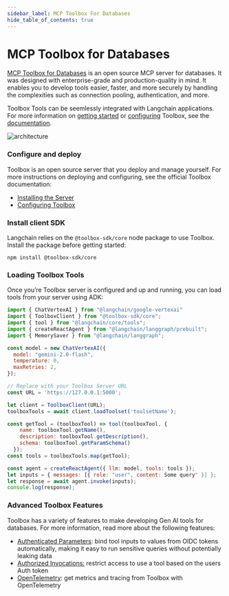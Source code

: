 ```yaml
---
sidebar_label: MCP Toolbox For Databases
hide_table_of_contents: true
---
```


# MCP Toolbox for Databases

[MCP Toolbox for Databases](https://github.com/googleapis/genai-toolbox) is an open source MCP server for databases. It was designed with enterprise-grade and production-quality in mind. It enables you to develop tools easier, faster, and more securely by handling the complexities such as connection pooling, authentication, and more.

Toolbox Tools can be seemlessly integrated with Langchain applications. For more
information on [getting
started](https://googleapis.github.io/genai-toolbox/getting-started/) or
[configuring](https://googleapis.github.io/genai-toolbox/getting-started/configure/)
Toolbox, see the
[documentation](https://googleapis.github.io/genai-toolbox/getting-started/introduction/).

![architecture](./assets/mcp_db_toolbox.png)

### Configure and deploy

Toolbox is an open source server that you deploy and manage yourself. For more
instructions on deploying and configuring, see the official Toolbox
documentation:

* [Installing the Server](https://googleapis.github.io/genai-toolbox/getting-started/introduction/#installing-the-server)
* [Configuring Toolbox](https://googleapis.github.io/genai-toolbox/getting-started/configure/)

### Install client SDK

Langchain relies on the `@toolbox-sdk/core` node package to use Toolbox. Install the
package before getting started:

```shell
npm install @toolbox-sdk/core
```

### Loading Toolbox Tools

Once you’re Toolbox server is configured and up and running, you can load tools
from your server using ADK:

```javascript
import { ChatVertexAI } from "@langchain/google-vertexai"
import { ToolboxClient } from "@toolbox-sdk/core";
import { tool } from "@langchain/core/tools";
import { createReactAgent } from "@langchain/langgraph/prebuilt";
import { MemorySaver } from "@langchain/langgraph";

const model = new ChatVertexAI({
  model: "gemini-2.0-flash",
  temperature: 0,
  maxRetries: 2,
});

// Replace with your Toolbox Server URL
const URL = 'https://127.0.0.1:5000';

let client = ToolboxClient(URL);
toolboxTools = await client.loadToolset('toolsetName');

const getTool = (toolboxTool) => tool(toolboxTool, {
    name: toolboxTool.getName(),
    description: toolboxTool.getDescription(),
    schema: toolboxTool.getParamSchema()
  });
const tools = toolboxTools.map(getTool);

const agent = createReactAgent({ llm: model, tools: tools });
let inputs = { messages: [{ role: "user", content: Some query" }] };
let response = await agent.invoke(inputs);
console.log(response);
```

### Advanced Toolbox Features

Toolbox has a variety of features to make developing Gen AI tools for databases.
For more information, read more about the following features:

* [Authenticated Parameters](https://googleapis.github.io/genai-toolbox/resources/tools/#authenticated-parameters): bind tool inputs to values from OIDC tokens automatically, making it easy to run sensitive queries without potentially leaking data
* [Authorized Invocations:](https://googleapis.github.io/genai-toolbox/resources/tools/#authorized-invocations)  restrict access to use a tool based on the users Auth token
* [OpenTelemetry](https://googleapis.github.io/genai-toolbox/how-to/export_telemetry/): get metrics and tracing from Toolbox with OpenTelemetry